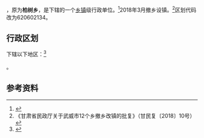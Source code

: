 {{中国乡级行政区|62/06/02/206/000}}

'''{{PAGENAMEBASE}}'''，原为'''柏树乡'''，是{{PRC admin/fullname|62/06/02/206/000|3}}下辖的一个[[乡镇|乡镇]]级行政单位。<ref>{{PRC admin/ref sgc|{{PRC admin/parent|62/06/02/206/000}}}}</ref>2018年3月撤乡设镇。<ref>《甘肃省民政厅关于武威市12个乡撤乡改镇的批复》（甘民复〔2018〕10号）</ref>区划代码改为620602134。

== 行政区划 ==
{{PAGENAMEBASE}}下辖以下地区：<ref>{{PRC admin/ref sgc|62/06/02/206/000}}</ref>

{{PRC admin/children|62/06/02/206/000}}。

== 参考资料 ==

{{reflist}}

{{行政区划小作品}}
{{PRC admin/navcat|62/06/02/206/000}}